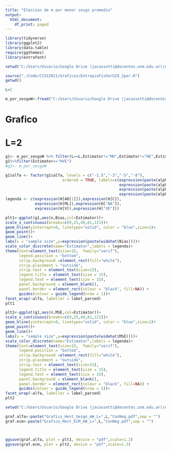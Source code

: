 ---
title: "Eleccion de m por menor sesgo promedio"
output:
  html_document:
    df_print: paged
---


```{r}
library(tidyverse)
library(ggplot2)
library(data.table)
require(ggthemes)
library(extrafont) 

setwd("C:/Users/Usuario/Google Drive (jacassetti@docentes.unm.edu.ar)/AndreDaiJulia")

source("./Code/CISS2021/Graficos/EntropiaFisherGI0_2par.R")
getwd()
```
```{r}
L=2
```

```{r}
m_por_sesgoW<-fread("C:/Users/Usuario/Google Drive (jacassetti@docentes.unm.edu.ar)/AndreDaiJulia/Data/CISS2021/Figura2.csv")

```

# Grafico
# L=2

```{r}
g1<- m_por_sesgoW %>% filter(L==L,Estimator!="MH",Estimator!="HE",Estimator!="HMV.opt")
g1%>%filter(Estimator=="HVE")
#g1<- m_por_sesgoW

g1$alfa <- factor(g1$alfa, levels = c("-1.5","-3","-5","-8"),
                         ordered = TRUE, labels=c(expression(paste(alpha,"=-1.5")),
                                                  expression(paste(alpha,"=-3")),
                                                  expression(paste(alpha,"=-5")),
                                                  expression(paste(alpha,"=-8"))))
legenda <- c(expression(H[A0[1]]),expression(H[C]),
             expression(H[ML]),expression(H["NA"]),
             expression(H[V]),expression(H["VE"]))

plt1<-ggplot(g1,aes(n,Bias,col=Estimator))+
scale_x_continuous(breaks=c(9,25,49,81,121))+
geom_hline(yintercept=0, linetype="solid", color = "blue",size=1)+
geom_point()+
geom_line()+
labs(x = "sample size",y=expression(paste(widehat(Bias))))+
scale_color_discrete(name="Estimator",labels = legenda)+
theme(text=element_text(size=15,  family="serif"),
      legend.position = "bottom",
      strip.background =element_rect(fill="white"),
      strip.placement = "outside",
      strip.text = element_text(size=15),
      legend.title = element_text(size = 15),
      legend.text = element_text(size = 15),
      panel.background = element_blank(),
      panel.border = element_rect(colour = "black", fill=NA)) +
      guides(colour = guide_legend(nrow = 1))+
facet_wrap(~alfa, labeller = label_parsed)
plt1

plt2<-ggplot(g1,aes(n,MSE,col=Estimator))+
scale_x_continuous(breaks=c(9,25,49,81,121))+
geom_hline(yintercept=0, linetype="solid", color = "blue",size=1)+
geom_point()+
geom_line()+
labs(x = "sample size",y=expression(paste(widehat(MSE))))+
scale_color_discrete(name="Estimator",labels = legenda)+
theme(text=element_text(size=15,  family="serif"),
      legend.position = "bottom",
      strip.background =element_rect(fill="white"),
      strip.placement = "outside",
      strip.text = element_text(size=15),
      legend.title = element_text(size = 15),
      legend.text = element_text(size = 15),
      panel.background = element_blank(),
      panel.border = element_rect(colour = "black", fill=NA)) +
      guides(colour = guide_legend(nrow = 1))+
facet_wrap(~alfa, labeller = label_parsed)
plt2
```


```{r}
setwd("C:/Users/Usuario/Google Drive (jacassetti@docentes.unm.edu.ar)/AndreDaiJulia/Figures/CISS2021")

graf.alfa<-paste("Grafico_Hest_Sesgo_mW_L=",L,"ConNeg.pdf",sep = "")
graf.ecm<-paste("Grafico_Hest_ECM_mW_L=",L,"ConNeg.pdf",sep = "")



ggsave(graf.alfa, plot = plt1, device = "pdf",scale=1.2)
ggsave(graf.ecm, plot = plt2, device = "pdf",scale=1.2)
```





